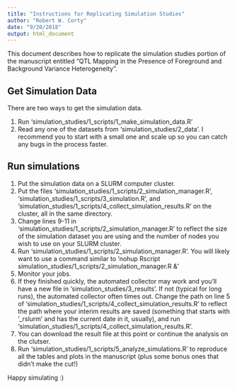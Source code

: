 ```yaml
---
title: "Instructions for Replicating Simulation Studies"
author: "Robert W. Corty"
date: "9/20/2018"
output: html_document
---
```


This document describes how to replicate the simulation studies portion of the manuscript entitled "QTL Mapping in the Presence of Foreground and Background Variance Heterogeneity".

## Get Simulation Data

There are two ways to get the simulation data.

1. Run 'simulation_studies/1_scripts/1_make_simulation_data.R'
2. Read any one of the datasets from 'simulation_studies/2_data'.  I recommend you to start with a small one and scale up so you can catch any bugs in the process faster.

## Run simulations

1. Put the simulation data on a SLURM computer cluster.
2. Put the files 'simulation_studies/1_scripts/2_simulation_manager.R', 'simulation_studies/1_scripts/3_simulation.R', and 'simulation_studies/1_scripts/4_collect_simulation_results.R' on the cluster, all in the same directory.
3. Change lines 9-11 in 'simulation_studies/1_scripts/2_simulation_manager.R' to reflect the size of the simulation dataset you are using and the number of nodes you wish to use on your SLURM cluster.
4. Run 'simulation_studies/1_scripts/2_simulation_manager.R'.  You will likely want to use a command similar to 'nohup Rscript simulation_studies/1_scripts/2_simulation_manager.R &'
5. Monitor your jobs.
6. If they finished quickly, the automated collector may work and you'll have a new file in 'simulation_studies/3_results'.  If not (typical for long runs), the automated collector often times out.  Change the path on line 5 of 'simulation_studies/1_scripts/4_collect_simulation_results.R' to reflect the path where your interim results are saved (something that starts with '_rslurm' and has the current date in it, usually), and run 'simulation_studies/1_scripts/4_collect_simulation_results.R'.
7. You can download the result file at this point or continue the analysis on the clutser.
8. Run 'simulation_studies/1_scripts/5_analyze_simulations.R' to reproduce all the tables and plots in the manuscript (plus some bonus ones that didn't make the cut!)

Happy simulating :)
